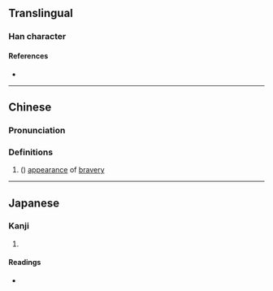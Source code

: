 {{character info/new}}
==Translingual==

===Han character===
{{Han char|rn=9|rad=人|as=12|sn=14|four=|canj=OTLC|ids=⿰亻黄 <small>(G)</small>,⿰亻黃 <small>(TK)</small>}}

====References====
* {{Han ref|kx=0116.230|dkj=01098|dj=0248.010|hdz=10217.070|uh=50D9|ud=20697}}

----

==Chinese==
{{zh-forms}}

===Pronunciation===
{{zh-pron
|m=guāng
|c=gong1,gwong1
|mc=y
|oc=y
|ma=
|cat=a
}}

===Definitions===
{{zh-hanzi}}

# ({{zh-only|僙僙}}) [[appearance]] of [[bravery]]

----

==Japanese==

===Kanji===
{{ja-kanji|grade=|rs=人12}}

# {{defn|lang=ja|sort=人12}}

====Readings====
* {{ja-readings|on=[[こう]] (kō)|kun=[[たけだけしいさま]] (takedakeshiisama)}}